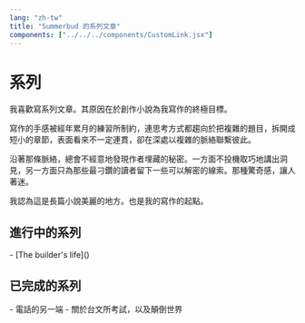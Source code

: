```yaml
---
lang: "zh-tw"
title: "Summerbud 的系列文章"
components: ["../../../components/CustomLink.jsx"]
---
```



# 系列

我喜歡寫系列文章。其原因在於創作小說為我寫作的終極目標。

寫作的手感被經年累月的練習所制約，連思考方式都趨向於把複雜的題目，拆開成短小的章節，表面看來不一定連貫，卻在深處以複雜的脈絡聯繫彼此。

沿著那條脈絡，總會不經意地發現作者埋藏的秘密。一方面不投機取巧地講出洞見，另一方面只為那些最刁鑽的讀者留下一些可以解密的線索。那種驚奇感，讓人著迷。

我認為這是長篇小說美麗的地方。也是我的寫作的起點。

## 進行中的系列


<CustomLink href="/the-builders-life">
  - [The builder's life]()
</CustomLink>

## 已完成的系列

<CustomLink href="">
  - 電話的另一端
</CustomLink>

<CustomLink href="">
  - 關於台文所考試，以及顛倒世界
</CustomLink>